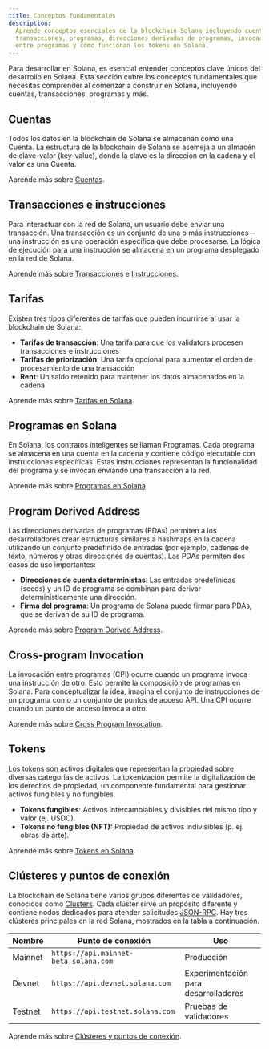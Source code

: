 ```yaml
---
title: Conceptos fundamentales
description:
  Aprende conceptos esenciales de la blockchain Solana incluyendo cuentas,
  transacciones, programas, direcciones derivadas de programas, invocaciones
  entre programas y cómo funcionan los tokens en Solana.
---
```


Para desarrollar en Solana, es esencial entender conceptos clave únicos del
desarrollo en Solana. Esta sección cubre los conceptos fundamentales que
necesitas comprender al comenzar a construir en Solana, incluyendo cuentas,
transacciones, programas y más.

## Cuentas

Todos los datos en la blockchain de Solana se almacenan como una Cuenta. La
estructura de la blockchain de Solana se asemeja a un almacén de clave-valor
(key-value), donde la clave es la dirección en la cadena y el valor es una
Cuenta.

Aprende más sobre [Cuentas](/docs/core/accounts).

## Transacciones e instrucciones

Para interactuar con la red de Solana, un usuario debe enviar una transacción.
Una transacción es un conjunto de una o más instrucciones—una instrucción es una
operación específica que debe procesarse. La lógica de ejecución para una
instrucción se almacena en un programa desplegado en la red de Solana.

Aprende más sobre [Transacciones](/docs/core/transactions) e
[Instrucciones](/docs/core/transactions#instruction).

## Tarifas

Existen tres tipos diferentes de tarifas que pueden incurrirse al usar la
blockchain de Solana:

- **Tarifas de transacción**: Una tarifa para que los validators procesen
  transacciones e instrucciones
- **Tarifas de priorización**: Una tarifa opcional para aumentar el orden de
  procesamiento de una transacción
- **Rent**: Un saldo retenido para mantener los datos almacenados en la cadena

Aprende más sobre [Tarifas en Solana](/docs/core/fees).

## Programas en Solana

En Solana, los contratos inteligentes se llaman Programas. Cada programa se
almacena en una cuenta en la cadena y contiene código ejecutable con
instrucciones específicas. Estas instrucciones representan la funcionalidad del
programa y se invocan enviando una transacción a la red.

Aprende más sobre [Programas en Solana](/docs/core/programs).

## Program Derived Address

Las direcciones derivadas de programas (PDAs) permiten a los desarrolladores
crear estructuras similares a hashmaps en la cadena utilizando un conjunto
predefinido de entradas (por ejemplo, cadenas de texto, números y otras
direcciones de cuentas). Las PDAs permiten dos casos de uso importantes:

- **Direcciones de cuenta deterministas**: Las entradas predefinidas (seeds) y
  un ID de programa se combinan para derivar determinísticamente una dirección.
- **Firma del programa**: Un programa de Solana puede firmar para PDAs, que se
  derivan de su ID de programa.

Aprende más sobre [Program Derived Address](/docs/core/pda).

## Cross-program Invocation

La invocación entre programas (CPI) ocurre cuando un programa invoca una
instrucción de otro. Esto permite la composición de programas en Solana. Para
conceptualizar la idea, imagina el conjunto de instrucciones de un programa como
un conjunto de puntos de acceso API. Una CPI ocurre cuando un punto de acceso
invoca a otro.

Aprende más sobre [Cross Program Invocation](/docs/core/cpi).

## Tokens

Los tokens son activos digitales que representan la propiedad sobre diversas
categorías de activos. La tokenización permite la digitalización de los derechos
de propiedad, un componente fundamental para gestionar activos fungibles y no
fungibles.

- **Tokens fungibles**: Activos intercambiables y divisibles del mismo tipo y
  valor (ej. USDC).
- **Tokens no fungibles (NFT):** Propiedad de activos indivisibles (p. ej. obras
  de arte).

Aprende más sobre [Tokens en Solana](/docs/core/tokens).

## Clústeres y puntos de conexión

La blockchain de Solana tiene varios grupos diferentes de validadores, conocidos
como [Clusters](/docs/references/clusters). Cada clúster sirve un propósito
diferente y contiene nodos dedicados para atender solicitudes
[JSON-RPC](/docs/rpc/). Hay tres clústeres principales en la red Solana,
mostrados en la tabla a continuación.

| Nombre  | Punto de conexión                     | Uso                                  |
| ------- | ------------------------------------- | ------------------------------------ |
| Mainnet | `https://api.mainnet-beta.solana.com` | Producción                           |
| Devnet  | `https://api.devnet.solana.com`       | Experimentación para desarrolladores |
| Testnet | `https://api.testnet.solana.com`      | Pruebas de validadores               |

Aprende más sobre [Clústeres y puntos de conexión](/docs/references/clusters).
